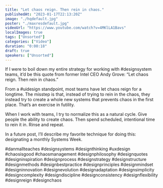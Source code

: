 ```yaml
---
title: "Let chaos reign. Then rein in chaos."
publishedAt: "2023-01-17T22:13:20Z"
image: "./hqdefault.jpg"
poster: "./maxresdefault.jpg"
videoUrl: "https://www.youtube.com/watch?v=4MKlLA1Bavs"
localImages: true
tags: ["Unsorted"]
categories: ["Video"]
duration: "0:00:18"
draft: true
speakers: ["Unsorted"]
---
```

If I were to boil down my entire strategy for working with #designsystem teams, it’d be this quote from former Intel CEO Andy Grove: “Let chaos reign. Then rein in chaos.”

From a #uidesign standpoint, most teams have let chaos reign for a longtime. The misstep is that, instead of trying to rein in the chaos, they instead try to create a whole new systems that prevents chaos in the first place. That’s an exercise in futility.

When I work with teams, I try to normalize this as a natural cycle. Give people the ability to create chaos. Then spend scheduled, intentional time to rein it in. Rinse and repeat. 

In a future post, I’ll describe my favorite technique for doing this: designating a monthly Systems Week.

#danmallteaches #designsystems #designthinking #uxdesign #chaosisgood #chaosmanagement #designphilosophy #designquotes #designinspiration #designprocess #designstrategy #designstructure #designmethods #designbestpractice #designprinciples #designmindset #designinnovation #designevolution #designadaptation #designsimplicity #designcomplexity #designdiscipline #designconsistency #designflexibility #designreign #designchaos
